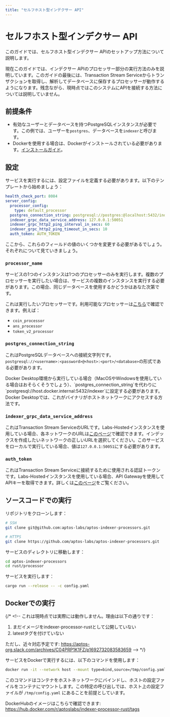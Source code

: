 ```yaml
---
title: "セルフホスト型インデクサー API"
---
```


# セルフホスト型インデクサー API


<IndexerBetaNotice />

このガイドでは、セルフホスト型インデクサー APIのセットアップ方法について説明します。

<Callout type="warning">
現在このガイドでは、インデクサー APIのプロセッサー部分の実行方法のみを説明しています。このガイドの最後には、Transaction Stream Serviceからトランザクションを取得し、解析してデータベースに保存するプロセッサーが動作するようになります。残念ながら、現時点ではこのシステムにAPIを接続する方法については説明していません。
</Callout>

## 前提条件

- 有効なユーザーとデータベースを持つPostgreSQLインスタンスが必要です。この例では、ユーザーを`postgres`、データベースを`indexer`と呼びます。
- Dockerを使用する場合は、Dockerがインストールされている必要があります。[インストールガイド](https://docs.docker.com/get-docker/)。

## 設定

サービスを実行するには、設定ファイルを定義する必要があります。以下のテンプレートから始めましょう：

```yaml filename="config.yaml"
health_check_port: 8084
server_config:
  processor_config:
    type: default_processor
  postgres_connection_string: postgresql://postgres:@localhost:5432/indexer
  indexer_grpc_data_service_address: 127.0.0.1:50051
  indexer_grpc_http2_ping_interval_in_secs: 60
  indexer_grpc_http2_ping_timeout_in_secs: 10
  auth_token: AUTH_TOKEN
```

ここから、これらのフィールドの値のいくつかを変更する必要があるでしょう。それぞれについて見ていきましょう。

### `processor_name`

<Callout type="info">
サービスの1つのインスタンスは1つのプロセッサーのみを実行します。複数のプロセッサーを実行したい場合は、サービスの複数のインスタンスを実行する必要があります。この場合、同じデータベースを使用するかどうかはあなた次第です。
</Callout>

これは実行したいプロセッサーです。利用可能なプロセッサーは[こちら](https://github.com/aptos-labs/aptos-indexer-processors/blob/main/rust/processor/src/processors/mod.rs#L23)で確認できます。例えば：

- `coin_processor`
- `ans_processor`
- `token_v2_processor`

### `postgres_connection_string`

これはPostgreSQLデータベースへの接続文字列です。`postgresql://<username>:<password>@<host>:<port>/<database>`の形式である必要があります。

<Callout type="warning">
Docker Desktop環境から実行している場合（MacOSやWindowsを使用している場合はおそらくそうでしょう）、`postgres_connection_string`を代わりに`postgresql://host.docker.internal:5432/indexer`に設定する必要があります。Docker Desktopでは、これがバイナリがホストネットワークにアクセスする方法です。
</Callout>

### `indexer_grpc_data_service_address`

これはTransaction Stream ServiceのURLです。Labs-Hostedインスタンスを使用している場合、各ネットワークのURLは[このページ](aptos-hosted.mdx)で確認できます。インデックスを作成したいネットワークの正しいURLを選択してください。このサービスをローカルで実行している場合、値は`127.0.0.1:50051`にする必要があります。

### `auth_token`

これはTransaction Stream Serviceに接続するために使用される認証トークンです。Labs-Hostedインスタンスを使用している場合、API Gatewayを使用してAPIキーを取得できます。詳しくは[このページ](aptos-hosted.mdx)をご覧ください。

## ソースコードでの実行

リポジトリをクローンします：

```bash filename="Terminal"
# SSH
git clone git@github.com:aptos-labs/aptos-indexer-processors.git

# HTTPS
git clone https://github.com/aptos-labs/aptos-indexer-processors.git
```

サービスのディレクトリに移動します：

```bash filename="Terminal"
cd aptos-indexer-processors
cd rust/processor
```

サービスを実行します：

```bash filename="Terminal"
cargo run --release -- -c config.yaml
```

## Dockerでの実行

{/* <!--
これは現時点では実際には動作しません。理由は以下の通りです：

1. まだイメージをindexer-processor-rustとして公開していない
2. latestタグを付けていない

ただし、近々対応予定です: https://aptos-org.slack.com/archives/C04PRP1K1FZ/p1692732083583659
--> */}

サービスをDockerで実行するには、以下のコマンドを使用します：

```bash filename="Terminal"
docker run -it --network host --mount type=bind,source=/tmp/config.yaml,target=/config.yaml aptoslabs/indexer-processor-rust -c /config.yaml
```

このコマンドはコンテナをホストネットワークにバインドし、ホストの設定ファイルをコンテナにマウントします。この特定の呼び出しでは、ホスト上の設定ファイルが `/tmp/config.yaml` にあることを前提としています。

DockerHubのイメージはこちらで確認できます: https://hub.docker.com/r/aptoslabs/indexer-processor-rust/tags
